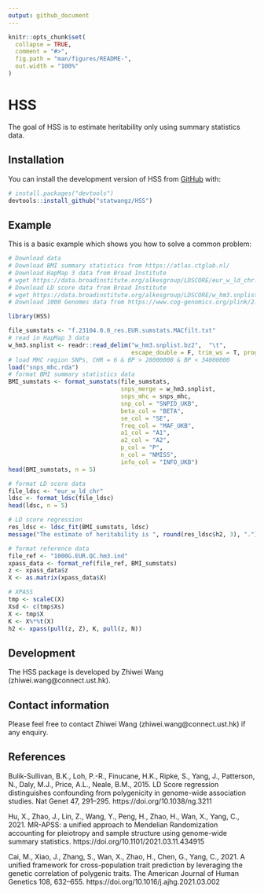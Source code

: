 ```yaml
---
output: github_document
---
```


<!-- README.md is generated from README.Rmd. Please edit that file -->

```r
knitr::opts_chunk$set(
  collapse = TRUE,
  comment = "#>",
  fig.path = "man/figures/README-",
  out.width = "100%"
)
```

# HSS

<!-- badges: start -->
<!-- badges: end -->

The goal of HSS is to estimate heritability only using summary statistics data.

## Installation

You can install the development version of HSS from [GitHub](https://github.com/) with:

``` r
# install.packages("devtools")
devtools::install_github("statwangz/HSS")
```

## Example

This is a basic example which shows you how to solve a common problem:

```r
# Download data
# Download BMI summary statistics from https://atlas.ctglab.nl/
# Download HapMap 3 data from Broad Institute
# wget https://data.broadinstitute.org/alkesgroup/LDSCORE/eur_w_ld_chr.tar.bz2
# Download LD score data from Broad Institute
# wget https://data.broadinstitute.org/alkesgroup/LDSCORE/w_hm3.snplist.bz2
# Download 1000 Genomes data from https://www.cog-genomics.org/plink/2.0/resources

library(HSS)

file_sumstats <- "f.23104.0.0_res.EUR.sumstats.MACfilt.txt"
# read in HapMap 3 data
w_hm3.snplist <- readr::read_delim("w_hm3.snplist.bz2",  "\t",
                                   escape_double = F, trim_ws = T, progress = T)
# load MHC region SNPs, CHR = 6 & BP > 28000000 & BP < 34000000
load("snps_mhc.rda")
# format BMI summary statistics data
BMI_sumstats <- format_sumstats(file_sumstats,
                                snps_merge = w_hm3.snplist,
                                snps_mhc = snps_mhc,
                                snp_col = "SNPID_UKB",
                                beta_col = "BETA",
                                se_col = "SE",
                                freq_col = "MAF_UKB",
                                a1_col = "A1",
                                a2_col = "A2",
                                p_col = "P",
                                n_col = "NMISS",
                                info_col = "INFO_UKB")
head(BMI_sumstats, n = 5)

# format LD score data
file_ldsc <- "eur_w_ld_chr"
ldsc <- format_ldsc(file_ldsc)
head(ldsc, n = 5)

# LD score regression
res_ldsc <- ldsc_fit(BMI_sumstats, ldsc)
message("The estimate of heritability is ", round(res_ldsc$h2, 3), ".")

# format reference data
file_ref <- "1000G.EUR.QC.hm3.ind"
xpass_data <- format_ref(file_ref, BMI_sumstats)
z <- xpass_data$z
X <- as.matrix(xpass_data$X)

# XPASS
tmp <- scaleC(X)
Xsd <- c(tmp$Xs)
X <- tmp$X
K <- X%*%t(X)
h2 <- xpass(pull(z, Z), K, pull(z, N))
```

## Development

The HSS package is developed by Zhiwei Wang (zhiwei.wang@connect.ust.hk).

## Contact information

Please feel free to contact Zhiwei Wang (zhiwei.wang@connect.ust.hk) if any enquiry.

## References

Bulik-Sullivan, B.K., Loh, P.-R., Finucane, H.K., Ripke, S., Yang, J., Patterson, N., Daly, M.J., Price, A.L., Neale, B.M., 2015. LD Score regression distinguishes confounding from polygenicity in genome-wide association studies. Nat Genet 47, 291–295. https://doi.org/10.1038/ng.3211

Hu, X., Zhao, J., Lin, Z., Wang, Y., Peng, H., Zhao, H., Wan, X., Yang, C., 2021. MR-APSS: a unified approach to Mendelian Randomization accounting for pleiotropy and sample structure using genome-wide summary statistics. https://doi.org/10.1101/2021.03.11.434915

Cai, M., Xiao, J., Zhang, S., Wan, X., Zhao, H., Chen, G., Yang, C., 2021. A unified framework for cross-population trait prediction by leveraging the genetic correlation of polygenic traits. The American Journal of Human Genetics 108, 632–655. https://doi.org/10.1016/j.ajhg.2021.03.002
